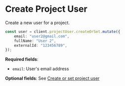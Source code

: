 # Create Project User

Create a new user for a project.

```typescript
const user = client.projectUser.createOrSet.mutate({
    email: "user2@gmail.com",
    fullName: "User 2",
    externalId: "123456789",
});
```

**Required fields**:

-   `email`: User's email address

**Optional fields**: See [Create or set project user](ref:projectuser-createorset)
